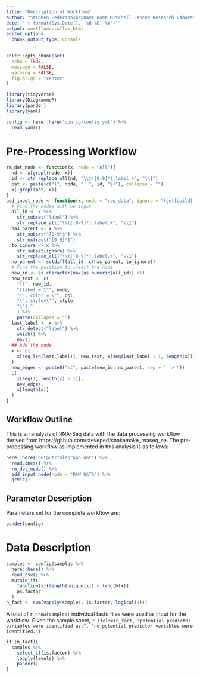 ```yaml
---
title: "Description of Workflow"
author: "Stephen Pederson<br>Dame Roma Mitchell Cancer Research Laboratories<br>Adelaide Medical School<br>University of Adelaide"
date: "`r format(Sys.Date(), '%d %B, %Y')`"
output: workflowr::wflow_html
editor_options:
  chunk_output_type: console
---
```


```r
knitr::opts_chunk$set(
  echo = TRUE,
  message = FALSE,
  warning = FALSE,
  fig.align = "center"
)
```

```r
library(tidyverse)
library(DiagrammeR)
library(pander)
library(yaml)
```

```r
config <- here::here("config/config.yml") %>%
  read_yaml()
```


# Pre-Processing Workflow

```r
rm_dot_node <- function(x, node = "all"){
  nd <- x[grepl(node, x)]
  id <- str_replace_all(nd, "\\t([0-9]*).label.+", "\\1")
  pat <- paste(c("(", node, "| ", id, "$)"), collapse = "")
  x[!grepl(pat, x)]
}
add_input_node <- function(x, node = "raw_data", ignore = "(get|build|make)", col = "0.00 0.00 0.00", style = "rectangle"){
  # Find the nodes with no input
  all_id <- x %>% 
    str_subset("label") %>% 
    str_replace_all("\\t([0-9]*).label.+", "\\1")
  has_parent <- x %>% 
    str_subset("[0-9]$") %>% 
    str_extract("[0-9]*$")
  to_ignore <- x %>% 
    str_subset(ignore) %>% 
    str_replace_all("\\t([0-9]*).label.+", "\\1")
  no_parent <- setdiff(all_id, c(has_parent, to_ignore))
  # Find the position to insert the node
  new_id <- as.character(max(as.numeric(all_id)) +1)
  new_text <- c(
    "\t", new_id, 
    "[label = \"", node, 
    "\", color = \"", col,
    "\", style=\"", style,
    "\"];"
    ) %>%
    paste(collapse = "")
  last_label <- x %>%
    str_detect("label") %>%
    which() %>%
    max()
  ## Add the node
  x <- c(
    x[seq_len(last_label)], new_text, x[seq(last_label + 1, length(x))]
  )
  new_edges <- paste0("\t", paste(new_id, no_parent, sep = " -> "))
  c(
    x[seq(1, length(x) - 1)],
    new_edges,
    x[length(x)]
  )
}
```

## Workflow Outline


This is an analysis of RNA-Seq data with the data processing workflow derived from https://github.com/steveped/snakemake_rnaseq_se.
The pre-processing workflow as implemented in this analysis is as follows:

```r
here::here("output/rulegraph.dot") %>%
  readLines() %>%
  rm_dot_node() %>%
  add_input_node(node = "RAW DATA") %>%
  grViz()
```

## Parameter Description

Parameters set for the complete workflow are:

```r
pander(config)
```

# Data Description

```r
samples <- config$samples %>%
  here::here() %>%
  read_tsv() %>%
  mutate_if(
    function(x){length(unique(x)) < length(x)},
    as.factor
  )
n_fact <- sum(vapply(samples, is.factor, logical(1)))
```

A total of `r nrow(samples)` individual fastq files were used as input for the workflow.
Given the sample sheet, `r ifelse(n_fact, "potential predictor variables were identified as:", "no potential predictor variables were identified.")`

```r
if (n_fact){
  samples %>%
    select_if(is.factor) %>%
    lapply(levels) %>%
    pander()
}
```
